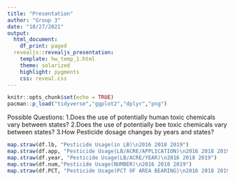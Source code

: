 ```yaml
---
title: "Presentation"
author: "Group 3"
date: "10/27/2021"
output:
  html_document:
    df_print: paged
  revealjs::revealjs_presentation:
    template: hw_temp_1.html
    theme: solarized
    highlight: pygments
    css: reveal.css
---
```


```r
knitr::opts_chunk$set(echo = TRUE)
pacman::p_load("tidyverse","ggplot2","dplyr","png")
```

Possible Questions:
1.Does the use of potentially human toxic chemicals vary between states?
2.Does the use of potentially bee toxic chemicals vary between states?
3.How Pesticide dosage changes by years and states?

```r
map.straw(df.lb, "Pesticide Usage(in LB)\n2016 2018 2019")
map.straw(df.app, "Pesticide Usage(LB/ACRE/APPLICATION)\n2016 2018 2019")
map.straw(df.year, "Pesticide Usage(LB/ACRE/YEAR)\n2016 2018 2019")
map.straw(df.num,"Pesticide Usage(NUMBER)\n2016 2018 2019")
map.straw(df.PCT, "Pesticide Usage(PCT OF AREA BEARING)\n2016 2018 2019") 
```
